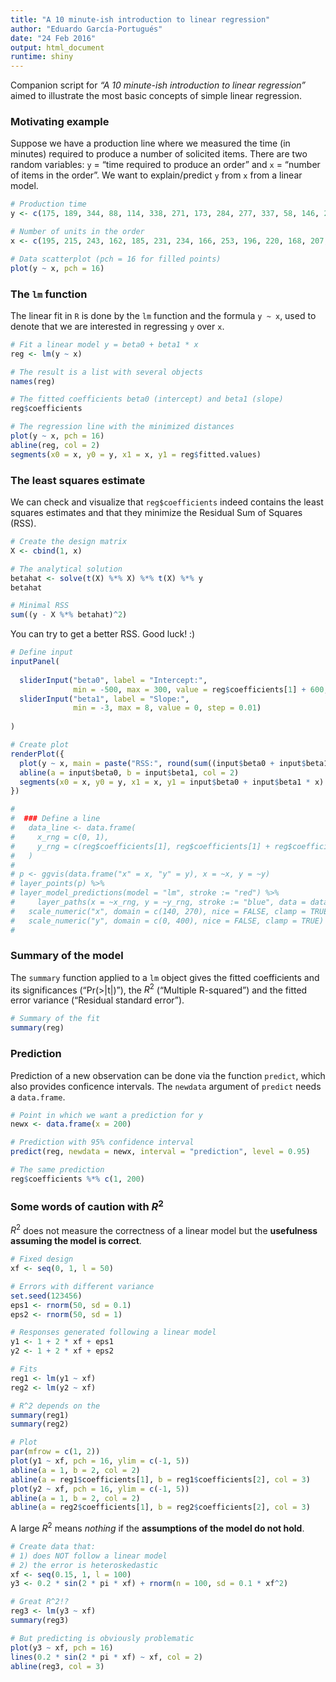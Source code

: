 ```yaml
---
title: "A 10 minute-ish introduction to linear regression"
author: "Eduardo García-Portugués"
date: "24 Feb 2016"
output: html_document
runtime: shiny
---
```


Companion script for *"A 10 minute-ish introduction to linear regression"* aimed to illustrate the most basic concepts of simple linear regression.

### Motivating example

Suppose we have a production line where we measured the time (in minutes) required to produce a number of solicited items. There are two random variables: `y` = "time required to produce an order" and `x` = "number of items in the order". We want to explain/predict `y` from `x` from a linear model.

```r
# Production time
y <- c(175, 189, 344, 88, 114, 338, 271, 173, 284, 277, 337, 58, 146, 277, 123, 227, 63, 337, 146, 68)

# Number of units in the order
x <- c(195, 215, 243, 162, 185, 231, 234, 166, 253, 196, 220, 168, 207, 225, 169, 215, 147, 230, 208, 172)

# Data scatterplot (pch = 16 for filled points)
plot(y ~ x, pch = 16)
```

### The `lm` function

The linear fit in `R` is done by the `lm` function and the formula `y ~ x`, used to denote that we are interested in regressing `y` over `x`. 

```r
# Fit a linear model y = beta0 + beta1 * x
reg <- lm(y ~ x)

# The result is a list with several objects
names(reg)

# The fitted coefficients beta0 (intercept) and beta1 (slope)
reg$coefficients

# The regression line with the minimized distances
plot(y ~ x, pch = 16)
abline(reg, col = 2)
segments(x0 = x, y0 = y, x1 = x, y1 = reg$fitted.values)
```

### The least squares estimate

We can check and visualize that `reg$coefficients` indeed contains the least squares estimates and that they minimize the Residual Sum of Squares (RSS).

```r
# Create the design matrix
X <- cbind(1, x)

# The analytical solution
betahat <- solve(t(X) %*% X) %*% t(X) %*% y
betahat

# Minimal RSS
sum((y - X %*% betahat)^2)
```

You can try to get a better RSS. Good luck! :)

```r
# Define input
inputPanel(
  
  sliderInput("beta0", label = "Intercept:",
              min = -500, max = 300, value = reg$coefficients[1] + 600, step = 5),
  sliderInput("beta1", label = "Slope:",
              min = -3, max = 8, value = 0, step = 0.01)
  
)

# Create plot
renderPlot({
  plot(y ~ x, main = paste("RSS:", round(sum((input$beta0 + input$beta1 * x - y)^2), 1)), pch = 16, xlim = c(100, 300), ylim = c(0, 400))
  abline(a = input$beta0, b = input$beta1, col = 2)
  segments(x0 = x, y0 = y, x1 = x, y1 = input$beta0 + input$beta1 * x)
})
```

```r
# 
#  ### Define a line
#   data_line <- data.frame(
#     x_rng = c(0, 1), 
#     y_rng = c(reg$coefficients[1], reg$coefficients[1] + reg$coefficients[2])
#   )     
#   
# p <- ggvis(data.frame("x" = x, "y" = y), x = ~x, y = ~y)
# layer_points(p) %>%
# layer_model_predictions(model = "lm", stroke := "red") %>%
#     layer_paths(x = ~x_rng, y = ~y_rng, stroke := "blue", data = data_line) %>% 
#   scale_numeric("x", domain = c(140, 270), nice = FALSE, clamp = TRUE) %>% 
#   scale_numeric("y", domain = c(0, 400), nice = FALSE, clamp = TRUE)
# 
```


### Summary of the model

The `summary` function applied to a `lm` object gives the fitted coefficients and its significances ("Pr(>|t|)"), the $R^2$ ("Multiple R-squared") and the fitted error variance ("Residual standard error").
 
```r
# Summary of the fit
summary(reg)
```

### Prediction

Prediction of a new observation can be done via the function `predict`, which also provides conficence intervals. The `newdata` argument of `predict` needs a `data.frame`.

```r
# Point in which we want a prediction for y
newx <- data.frame(x = 200)

# Prediction with 95% confidence interval
predict(reg, newdata = newx, interval = "prediction", level = 0.95)

# The same prediction
reg$coefficients %*% c(1, 200)
```

### Some words of caution with $R^2$

$R^2$ does not measure the correctness of a linear model but the **usefulness assuming the model is correct**. 

```r
# Fixed design
xf <- seq(0, 1, l = 50)

# Errors with different variance
set.seed(123456)
eps1 <- rnorm(50, sd = 0.1)
eps2 <- rnorm(50, sd = 1)

# Responses generated following a linear model
y1 <- 1 + 2 * xf + eps1
y2 <- 1 + 2 * xf + eps2

# Fits
reg1 <- lm(y1 ~ xf)
reg2 <- lm(y2 ~ xf)

# R^2 depends on the 
summary(reg1)
summary(reg2)

# Plot
par(mfrow = c(1, 2))
plot(y1 ~ xf, pch = 16, ylim = c(-1, 5))
abline(a = 1, b = 2, col = 2)
abline(a = reg1$coefficients[1], b = reg1$coefficients[2], col = 3)
plot(y2 ~ xf, pch = 16, ylim = c(-1, 5))
abline(a = 1, b = 2, col = 2)
abline(a = reg2$coefficients[1], b = reg2$coefficients[2], col = 3)
```

A large $R^2$ means *nothing* if the **assumptions of the model do not hold**.

```r
# Create data that: 
# 1) does NOT follow a linear model
# 2) the error is heteroskedastic
xf <- seq(0.15, 1, l = 100)
y3 <- 0.2 * sin(2 * pi * xf) + rnorm(n = 100, sd = 0.1 * xf^2)

# Great R^2!?
reg3 <- lm(y3 ~ xf)
summary(reg3)

# But predicting is obviously problematic
plot(y3 ~ xf, pch = 16)
lines(0.2 * sin(2 * pi * xf) ~ xf, col = 2)
abline(reg3, col = 3)
```


